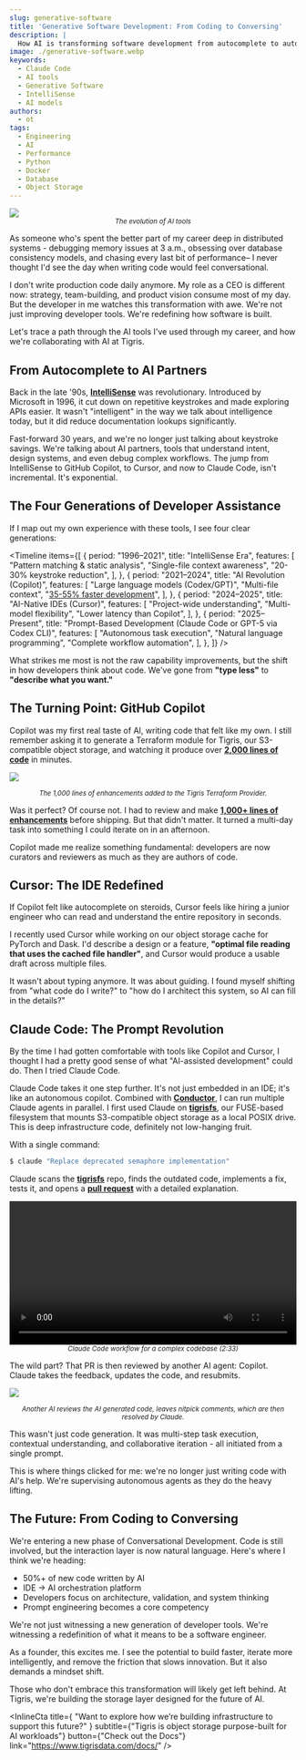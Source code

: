 ```yaml
---
slug: generative-software
title: 'Generative Software Development: From Coding to Conversing'
description: |
  How AI is transforming software development from autocomplete to autonomous agents, and what this means for the future of coding.
image: ./generative-software.webp
keywords:
  - Claude Code
  - AI tools
  - Generative Software
  - IntelliSense
  - AI models
authors:
  - ot
tags:
  - Engineering
  - AI
  - Performance
  - Python
  - Docker
  - Database
  - Object Storage
---
```




<style>
  {`@media (min-width: 1536px) {
  img:not(.hero-image) {
    max-width: 48rem; /* 3xl equivalent */
  }
}

.hero-image {
  margin-bottom: 1rem;
  width: 100%;
  height: auto;
  max-width: 100%;
}

p:not(:has(img)) {
  max-width: 42rem; /* 2xl equivalent */
  margin-left: auto;
  margin-right: auto;
}

h2, h3, h4, h5, h6, blockquote, .theme-admonition, ul, ol {
  max-width: 42rem;
  margin-left: auto;
  margin-right: auto;
}

.theme-code-block {
  max-width: 48rem; /* 3xl equivalent */
  margin-left: auto;
  margin-right: auto;
}

table {
  max-width: 42rem; /* 4xl equivalent - wider for tables */
  margin-left: auto;
  margin-right: auto;
  width: 100%;
  border-collapse: collapse;
}

td, th {
  padding: 0.75rem;
  text-align: left;
}

img:not(.hero-image) {
  margin-left: auto;
  margin-right: auto;
  display: block;
}

video {
  margin-left: auto;
  margin-right: auto;
  display: block;
  max-width: 42rem;
}`}
</style>

<img src={heroimage} class="hero-image" />

<center>
  <small>
    <em>The evolution of AI tools</em>
  </small>
</center>

As someone who's spent the better part of my career deep in distributed
systems - debugging memory issues at 3 a.m., obsessing over database consistency
models, and chasing every last bit of performance– I never thought I'd see the
day when writing code would feel conversational.

I don't write production code daily anymore. My role as a CEO is different now:
strategy, team-building, and product vision consume most of my day. But the
developer in me watches this transformation with awe. We're not just improving
developer tools. We're redefining how software is built.

Let's trace a path through the AI tools I've used through my career, and how
we're collaborating with AI at Tigris.

## From Autocomplete to AI Partners

Back in the late '90s,
**[IntelliSense](https://en.wikipedia.org/wiki/Code_completion#Visual_Studio)**
was revolutionary. Introduced by Microsoft in 1996, it cut down on repetitive
keystrokes and made exploring APIs easier. It wasn't "intelligent" in the way we
talk about intelligence today, but it did reduce documentation lookups
significantly.

Fast-forward 30 years, and we're no longer just talking about keystroke savings.
We're talking about AI partners, tools that understand intent, design systems,
and even debug complex workflows. The jump from IntelliSense to GitHub Copilot,
to Cursor, and now to Claude Code, isn't incremental. It's exponential.

## The Four Generations of Developer Assistance

If I map out my own experience with these tools, I see four clear generations:

<Timeline
  items={[
    {
      period: "1996–2021",
      title: "IntelliSense Era",
      features: [
        "Pattern matching & static analysis",
        "Single-file context awareness",
        "20-30% keystroke reduction",
      ],
    },
    {
      period: "2021–2024",
      title: "AI Revolution (Copilot)",
      features: [
        "Large language models (Codex/GPT)",
        "Multi-file context",
        "[35-55% faster development](https://github.blog/2023-03-23-github-copilot-x-the-ai-powered-developer-experience/)",
      ],
    },
    {
      period: "2024–2025",
      title: "AI-Native IDEs (Cursor)",
      features: [
        "Project-wide understanding",
        "Multi-model flexibility",
        "Lower latency than Copilot",
      ],
    },
    {
      period: "2025–Present",
      title: "Prompt-Based Development (Claude Code or GPT-5 via Codex CLI)",
      features: [
        "Autonomous task execution",
        "Natural language programming",
        "Complete workflow automation",
      ],
    },
  ]}
/>

What strikes me most is not the raw capability improvements, but the shift in
how developers think about code. We've gone from **"type less"** to **"describe
what you want."**

## The Turning Point: GitHub Copilot

Copilot was my first real taste of AI, writing code that felt like my own. I
still remember asking it to generate a Terraform module for Tigris, our
S3-compatible object storage, and watching it produce over
**[2,000 lines of code](https://github.com/tigrisdata/terraform-provider-tigris)**
in minutes.

![](/img/blog/generative-software/terraform-pr.webp)

<center>
  <small>
    <em>
      The 1,000 lines of enhancements added to the Tigris Terraform Provider.
    </em>
  </small>
</center>

Was it perfect? Of course not. I had to review and make
**[1,000+ lines of enhancements](https://github.com/tigrisdata/terraform-provider-tigris/commit/0e49b0a450def187f592f7909851ff44fc4a96ec)**
before shipping. But that didn't matter. It turned a multi-day task into
something I could iterate on in an afternoon.

Copilot made me realize something fundamental: developers are now curators and
reviewers as much as they are authors of code.

## Cursor: The IDE Redefined

If Copilot felt like autocomplete on steroids, Cursor feels like hiring a junior
engineer who can read and understand the entire repository in seconds.

I recently used Cursor while working on our object storage cache for PyTorch and
Dask. I'd describe a design or a feature, **"optimal file reading that uses the
cached file handler"**, and Cursor would produce a usable draft across multiple
files.

It wasn't about typing anymore. It was about guiding. I found myself shifting
from "what code do I write?" to "how do I architect this system, so AI can fill
in the details?"

## Claude Code: The Prompt Revolution

By the time I had gotten comfortable with tools like Copilot and Cursor, I
thought I had a pretty good sense of what "AI-assisted development" could do.
Then I tried Claude Code.

Claude Code takes it one step further. It's not just embedded in an IDE; it's
like an autonomous copilot. Combined with
**[Conductor](https://conductor.build)**, I can run multiple Claude agents in
parallel. I first used Claude on
**[tigrisfs](https://github.com/tigrisdata/tigrisfs)**, our FUSE-based
filesystem that mounts S3-compatible object storage as a local POSIX drive. This
is deep infrastructure code, definitely not low-hanging fruit.

With a single command:

```bash
$ claude "Replace deprecated semaphore implementation"
```

Claude scans the **[tigrisfs](https://github.com/tigrisdata/tigrisfs)** repo,
finds the outdated code, implements a fix, tests it, and opens a
**[pull request](https://github.com/tigrisdata/tigrisfs/pull/33)** with a
detailed explanation.

<video controls width="100%">
  <source
    src="/blog/img/blog/generative-software/claude-code.webm"
    type="video/webm"
  />
  <source
    src="/blog/img/blog/generative-software/claude-code.mp4"
    type="video/mp4"
  />
  Your browser does not support the video tag.
</video>

<center>
  <small>
    <em>Claude Code workflow for a complex codebase (2:33)</em>
  </small>
</center>

The wild part? That PR is then reviewed by another AI agent: Copilot. Claude
takes the feedback, updates the code, and resubmits.

![](/img/blog/generative-software/ai-review.webp)

<center>
  <small>
    <em>
      Another AI reviews the AI generated code, leaves nitpick comments, which
      are then resolved by Claude.
    </em>
  </small>
</center>

This wasn't just code generation. It was multi-step task execution, contextual
understanding, and collaborative iteration - all initiated from a single prompt.

This is where things clicked for me: we're no longer just writing code with AI's
help. We're supervising autonomous agents as they do the heavy lifting.

## The Future: From Coding to Conversing

We're entering a new phase of Conversational Development. Code is still
involved, but the interaction layer is now natural language. Here's where I
think we're heading:

- 50%+ of new code written by AI
- IDE → AI orchestration platform
- Developers focus on architecture, validation, and system thinking
- Prompt engineering becomes a core competency

We're not just witnessing a new generation of developer tools. We're witnessing
a redefinition of what it means to be a software engineer.

As a founder, this excites me. I see the potential to build faster, iterate more
intelligently, and remove the friction that slows innovation. But it also
demands a mindset shift.

Those who don't embrace this transformation will likely get left behind. At
Tigris, we're building the storage layer designed for the future of AI.

<InlineCta
  title={
    "Want to explore how we’re building infrastructure to support this future?"
  }
  subtitle={"Tigris is object storage purpose-built for AI workloads"}
  button={"Check out the Docs"}
  link="https://www.tigrisdata.com/docs/"
/>
